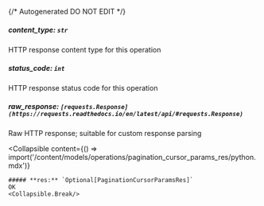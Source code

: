 {/* Autogenerated DO NOT EDIT  */}

##### **content_type:** `str`
HTTP response content type for this operation

##### **status_code:** `int`
HTTP response status code for this operation

##### **raw_response:** `[requests.Response](https://requests.readthedocs.io/en/latest/api/#requests.Response)`
Raw HTTP response; suitable for custom response parsing

<Collapsible
    content={() => import('/content/models/operations/pagination_cursor_params_res/python.mdx')}
>
    ##### **res:** `Optional[PaginationCursorParamsRes]`
    OK
    <Collapsible.Break/>
</Collapsible>

